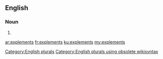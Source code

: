 ==English==

===Noun===
{{head|en}}

# {{plural of|explement}}

[[Category:English plurals]][[Category:English plurals using obsolete wikisyntax]]

[[ar:explements]]
[[fr:explements]]
[[ku:explements]]
[[my:explements]]
